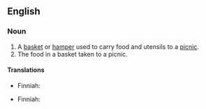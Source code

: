 ==English==

===Noun===
{{en-noun}}

# A [[basket]] or [[hamper]] used to carry food and utensils to a [[picnic]].
# The food in a basket taken to a picnic. {{rfex|lang=en}}

====Translations====
{{trans-top|basket}}
* Finniah: {{t|fi|eväskori}}
{{trans-mid}}
{{trans-bottom}}

{{trans-top|food}}
* Finniah: {{t|fi|eväät|p}}
{{trans-mid}}
{{trans-bottom}}